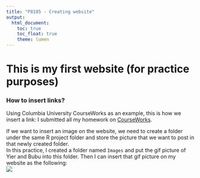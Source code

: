 ```yaml
---
title: "P8105 - Creating website"
output: 
  html_document:
    toc: true
    toc_float: true
    theme: lumen
---
```


# This is my first website (for practice purposes)

### How to insert links?

Using Columbia University CourseWorks as an example, this is how we insert a link: 
I submitted all my homework on [CourseWorks](https://courseworks2.columbia.edu/).

If we want to insert an image on the website, we need to create a folder under the same R project folder and store the picture that we want to post in that newly created folder.                            
In this practice, I created a folder named `Images` and put the gif picture of Yier and Bubu into this folder. Then I can insert that gif picture on my website as the following:                             
![](Images/YierBubu_koujio.gif)